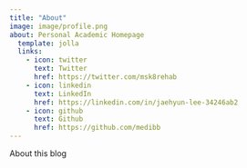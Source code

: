 ```yaml
---
title: "About"
image: image/profile.png
about: Personal Academic Homepage
  template: jolla
  links:
    - icon: twitter
      text: Twitter
      href: https://twitter.com/msk8rehab
    - icon: linkedin
      text: LinkedIn
      href: https://linkedin.com/in/jaehyun-lee-34246ab2
    - icon: github
      text: Github
      href: https://github.com/medibb
---
```


About this blog
